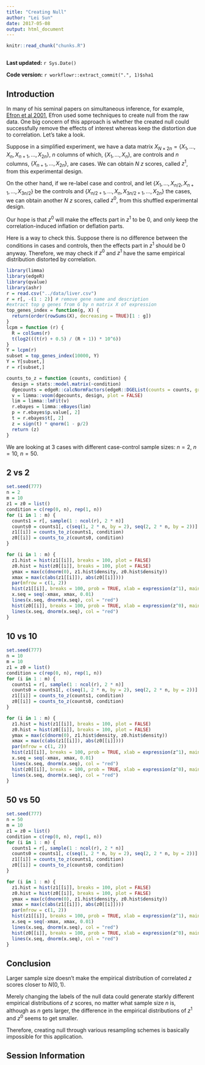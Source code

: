 ```yaml
---
title: "Creating Null"
author: "Lei Sun"
date: 2017-05-08
output: html_document
---
```


```r
knitr::read_chunk("chunks.R")
```

```r
```

**Last updated:** `r Sys.Date()`

**Code version:** `r workflowr::extract_commit(".", 1)$sha1`

## Introduction

In many of his seminal papers on simultaneous inference, for example, [Efron et al 2001](http://www.tandfonline.com/doi/abs/10.1198/016214501753382129), Efron used some techniques to create null from the raw data.  One big concern of this approach is whether the created null could successfully remove the effects of interest whereas keep the distortion due to correlation.  Let's take a look.

Suppose in a simplified experiment, we have a data matrix $X_{N \times 2n} = \left\{X_1, \ldots, X_n, X_{n + 1}, \ldots, X_{2n}\right\}$, $n$ columns of which, $\left\{X_1, \ldots, X_n\right\}$, are controls and $n$ columns, $\left\{X_{n + 1}, \ldots, X_{2n}\right\}$, are cases.  We can obtain $N$ $z$ scores, called $z^1$, from this experimental design.

On the other hand, if we re-label case and control, and let $\left\{X_1, \ldots, X_{n/2}, X_{n + 1}, \ldots, X_{3n / 2}\right\}$ be the controls and $\left\{X_{n / 2 + 1}, \ldots, X_{n}, X_{3n / 2 + 1}, \ldots, X_{2n}\right\}$ the cases, we can obtain another $N$ $z$ scores, called $z^0$, from this shuffled experimental design.

Our hope is that $z^0$ will make the effects part in $z^1$ to be $0$, and only keep the correlation-induced inflation or deflation parts.

Here is a way to check this.  Suppose there is no difference between the conditions in cases and controls, then the effects part in $z^1$ should be $0$ anyway.  Therefore, we may check if $z^0$ and $z^1$ have the same empirical distribution distorted by correlation.

```r
library(limma)
library(edgeR)
library(qvalue)
library(ashr)
r = read.csv("../data/liver.csv")
r = r[, -(1 : 2)] # remove gene name and description
#extract top g genes from G by n matrix X of expression
top_genes_index = function(g, X) {
  return(order(rowSums(X), decreasing = TRUE)[1 : g])
}
lcpm = function (r) {
  R = colSums(r)
  t(log2(((t(r) + 0.5) / (R + 1)) * 10^6))
}
Y = lcpm(r)
subset = top_genes_index(10000, Y)
Y = Y[subset,]
r = r[subset,]
```

```r
counts_to_z = function (counts, condition) {
  design = stats::model.matrix(~condition)
  dgecounts = edgeR::calcNormFactors(edgeR::DGEList(counts = counts, group = condition))
  v = limma::voom(dgecounts, design, plot = FALSE)
  lim = limma::lmFit(v)
  r.ebayes = limma::eBayes(lim)
  p = r.ebayes$p.value[, 2]
  t = r.ebayes$t[, 2]
  z = sign(t) * qnorm(1 - p/2)
  return (z)
}
```

We are looking at $3$ cases with different case-control sample sizes: $n = 2$, $n = 10$, $n = 50$.

## 2 vs 2

```r
set.seed(777)
n = 2
m = 10
z1 = z0 = list()
condition = c(rep(0, n), rep(1, n))
for (i in 1 : m) {
  counts1 = r[, sample(1 : ncol(r), 2 * n)]
  counts0 = counts1[, c(seq(1, 2 * n, by = 2), seq(2, 2 * n, by = 2))]
  z1[[i]] = counts_to_z(counts1, condition)
  z0[[i]] = counts_to_z(counts0, condition)
}
```

```r
for (i in 1 : m) {
  z1.hist = hist(z1[[i]], breaks = 100, plot = FALSE)
  z0.hist = hist(z0[[i]], breaks = 100, plot = FALSE)
  ymax = max(c(dnorm(0), z1.hist$density, z0.hist$density))
  xmax = max(c(abs(z1[[i]]), abs(z0[[i]])))
  par(mfrow = c(1, 2))
  hist(z1[[i]], breaks = 100, prob = TRUE, xlab = expression(z^1), main = expression(paste("Histogram of ", z^1)), ylim = c(0, ymax), xlim = c(-xmax, xmax))
  x.seq = seq(-xmax, xmax, 0.01)
  lines(x.seq, dnorm(x.seq), col = "red")
  hist(z0[[i]], breaks = 100, prob = TRUE, xlab = expression(z^0), main = expression(paste("Histogram of ", z^0)), ylim = c(0, ymax), xlim = c(-xmax, xmax))
  lines(x.seq, dnorm(x.seq), col = "red")
}
```

## 10 vs 10

```r
set.seed(777)
n = 10
m = 10
z1 = z0 = list()
condition = c(rep(0, n), rep(1, n))
for (i in 1 : m) {
  counts1 = r[, sample(1 : ncol(r), 2 * n)]
  counts0 = counts1[, c(seq(1, 2 * n, by = 2), seq(2, 2 * n, by = 2))]
  z1[[i]] = counts_to_z(counts1, condition)
  z0[[i]] = counts_to_z(counts0, condition)
}
```

```r
for (i in 1 : m) {
  z1.hist = hist(z1[[i]], breaks = 100, plot = FALSE)
  z0.hist = hist(z0[[i]], breaks = 100, plot = FALSE)
  ymax = max(c(dnorm(0), z1.hist$density, z0.hist$density))
  xmax = max(c(abs(z1[[i]]), abs(z0[[i]])))
  par(mfrow = c(1, 2))
  hist(z1[[i]], breaks = 100, prob = TRUE, xlab = expression(z^1), main = expression(paste("Histogram of ", z^1)), ylim = c(0, ymax), xlim = c(-xmax, xmax))
  x.seq = seq(-xmax, xmax, 0.01)
  lines(x.seq, dnorm(x.seq), col = "red")
  hist(z0[[i]], breaks = 100, prob = TRUE, xlab = expression(z^0), main = expression(paste("Histogram of ", z^0)), ylim = c(0, ymax), xlim = c(-xmax, xmax))
  lines(x.seq, dnorm(x.seq), col = "red")
}
```

## 50 vs 50

```r
set.seed(777)
n = 50
m = 10
z1 = z0 = list()
condition = c(rep(0, n), rep(1, n))
for (i in 1 : m) {
  counts1 = r[, sample(1 : ncol(r), 2 * n)]
  counts0 = counts1[, c(seq(1, 2 * n, by = 2), seq(2, 2 * n, by = 2))]
  z1[[i]] = counts_to_z(counts1, condition)
  z0[[i]] = counts_to_z(counts0, condition)
}
```

```r
for (i in 1 : m) {
  z1.hist = hist(z1[[i]], breaks = 100, plot = FALSE)
  z0.hist = hist(z0[[i]], breaks = 100, plot = FALSE)
  ymax = max(c(dnorm(0), z1.hist$density, z0.hist$density))
  xmax = max(c(abs(z1[[i]]), abs(z0[[i]])))
  par(mfrow = c(1, 2))
  hist(z1[[i]], breaks = 100, prob = TRUE, xlab = expression(z^1), main = expression(paste("Histogram of ", z^1)), ylim = c(0, ymax), xlim = c(-xmax, xmax))
  x.seq = seq(-xmax, xmax, 0.01)
  lines(x.seq, dnorm(x.seq), col = "red")
  hist(z0[[i]], breaks = 100, prob = TRUE, xlab = expression(z^0), main = expression(paste("Histogram of ", z^0)), ylim = c(0, ymax), xlim = c(-xmax, xmax))
  lines(x.seq, dnorm(x.seq), col = "red")
}
```


## Conclusion

Larger sample size doesn't make the empirical distribution of correlated $z$ scores closer to $N\left(0, 1\right)$.

Merely changing the labels of the null data could generate starkly different empirical distributions of $z$ scores, no matter what sample size $n$ is, although as $n$ gets larger, the difference in the empirical distributions of $z^1$ and $z^0$ seems to get smaller.

Therefore, creating null through various resampling schemes is basically impossible for this application.

## Session Information

```r
```
